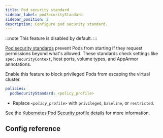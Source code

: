 ```yaml
---
title: Pod security standard
sidebar_label: podSecurityStandard
sidebar_position: 2
description: Configure pod security standard.
---
```



:::note
This feature is disabled by default.
:::

[Pod security standards](https://kubernetes.io/docs/concepts/security/pod-security-standards/) prevent Pods from starting if they request permissions beyond what's allowed. These standards check settings like `spec.securityContext`, host ports, volume types, and AppArmor annotations.

Enable this feature to block privileged Pods from escaping the virtual cluster.

```yaml
policies:
  podSecurityStandard: <policy_profile>
```

- Replace _`<policy_profile>`_ with `privileged`, `baseline`, or `restricted`. 

See the [Kubernetes Pod Security profile details](https://kubernetes.io/docs/concepts/security/pod-security-standards/#profile-details) for more information. 

## Config reference

<PodSecurityStandard/>
